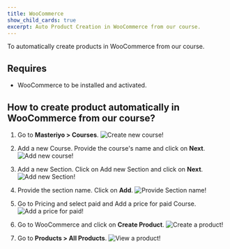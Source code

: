 ```yaml
---
title: WooCommerce
show_child_cards: true
excerpt: Auto Product Creation in WooCommerce from our course.
---
```


To automatically create products in WooCommerce from our course.

## Requires

- WooCommerce to be installed and activated.

## How to create product automatically in WooCommerce from our course?

1. Go to **Masteriyo > Courses**.
![Create new course!](https://jam.dev/c/49f274df-4d3f-46a7-9b68-bd2021f95b90)

2. Add a new Course. Provide the course's name and click on **Next**.
![Add new course!](https://jam.dev/c/884f606e-e885-4ef3-afd6-f2190372965b)

3. Add a new Section. Click on Add new Section and click on **Next**.
![Add new Section!](https://jam.dev/c/884f606e-e885-4ef3-afd6-f2190372965b)

4. Provide the section name. Click on **Add**.
![Provide Section name!](https://jam.dev/c/1da4d8a5-b677-4176-98b5-9b1f8f44681a)

5. Go to Pricing and select paid and Add a price for paid Course.
![Add a price for paid!](https://jam.dev/c/30ccc1d8-b265-43af-a421-45e6bf6257d3)

6. Go to WooCommerce and click on **Create Product**.
![Create a product!](https://jam.dev/c/30ccc1d8-b265-43af-a421-45e6bf6257d3)

7. Go to **Products > All Products**.
![View a product!](https://jam.dev/c/54449ab9-bec1-40d5-889f-f41db9176cc0)
